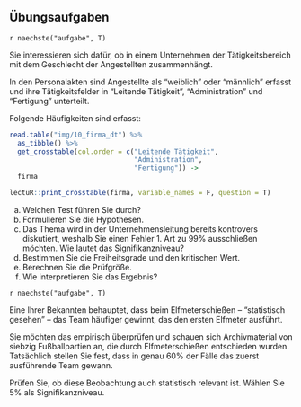 ## Übungsaufgaben {-}

`r naechste("aufgabe", T)`

Sie interessieren sich dafür, ob in einem Unternehmen der Tätigkeitsbereich mit dem Geschlecht der Angestellten zusammenhängt.

In den Personalakten sind Angestellte als "weiblich" oder "männlich" erfasst und ihre Tätigkeitsfelder in "Leitende Tätigkeit", "Administration" und "Fertigung" unterteilt.

Folgende Häufigkeiten sind erfasst:

```r
read.table("img/10_firma_dt") %>%
  as_tibble() %>%
  get_crosstable(col.order = c("Leitende Tätigkeit",
                               "Administration",
                               "Fertigung")) ->
  firma

lectuR::print_crosstable(firma, variable_names = F, question = T)
```

a) Welchen Test führen Sie durch?
b) Formulieren Sie die Hypothesen.
c) Das Thema wird in der Unternehmensleitung bereits kontrovers diskutiert, weshalb Sie einen Fehler 1. Art zu 99% ausschließen möchten. Wie lautet das Signifikanzniveau?
d) Bestimmen Sie die Freiheitsgrade und den kritischen Wert.
e) Berechnen Sie die Prüfgröße.
f) Wie interpretieren Sie das Ergebnis?

`r naechste("aufgabe", T)`

Eine Ihrer Bekannten behauptet, dass beim Elfmeterschießen -- "statistisch gesehen" -- das Team häufiger gewinnt, das den ersten Elfmeter ausführt.

Sie möchten das empirisch überprüfen und schauen sich Archivmaterial von siebzig Fußballpartien an, die durch Elfmeterschießen entschieden wurden. Tatsächlich stellen Sie fest, dass in genau 60% der Fälle das zuerst ausführende Team gewann.

Prüfen Sie, ob diese Beobachtung auch statistisch relevant ist. Wählen Sie 5% als Signifikanzniveau.
